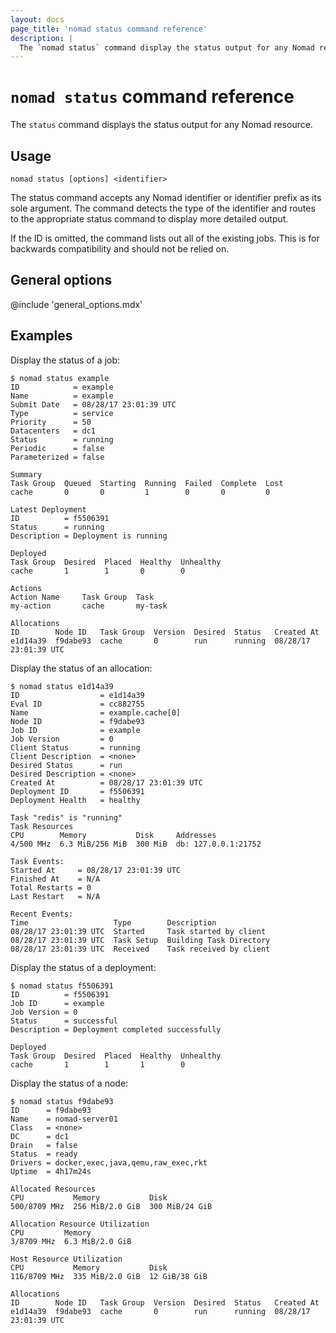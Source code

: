 ```yaml
---
layout: docs
page_title: 'nomad status command reference'
description: |
  The `nomad status` command display the status output for any Nomad resource.
---
```


# `nomad status` command reference

The `status` command displays the status output for any Nomad resource.

## Usage

```plaintext
nomad status [options] <identifier>
```

The status command accepts any Nomad identifier or identifier prefix as its sole
argument. The command detects the type of the identifier and routes to the
appropriate status command to display more detailed output.

If the ID is omitted, the command lists out all of the existing jobs. This is
for backwards compatibility and should not be relied on.

## General options

@include 'general_options.mdx'

## Examples

Display the status of a job:

```shell-session
$ nomad status example
ID            = example
Name          = example
Submit Date   = 08/28/17 23:01:39 UTC
Type          = service
Priority      = 50
Datacenters   = dc1
Status        = running
Periodic      = false
Parameterized = false

Summary
Task Group  Queued  Starting  Running  Failed  Complete  Lost
cache       0       0         1        0       0         0

Latest Deployment
ID          = f5506391
Status      = running
Description = Deployment is running

Deployed
Task Group  Desired  Placed  Healthy  Unhealthy
cache       1        1       0        0

Actions
Action Name     Task Group  Task
my-action       cache       my-task

Allocations
ID        Node ID   Task Group  Version  Desired  Status   Created At
e1d14a39  f9dabe93  cache       0        run      running  08/28/17 23:01:39 UTC
```

Display the status of an allocation:

```shell-session
$ nomad status e1d14a39
ID                  = e1d14a39
Eval ID             = cc882755
Name                = example.cache[0]
Node ID             = f9dabe93
Job ID              = example
Job Version         = 0
Client Status       = running
Client Description  = <none>
Desired Status      = run
Desired Description = <none>
Created At          = 08/28/17 23:01:39 UTC
Deployment ID       = f5506391
Deployment Health   = healthy

Task "redis" is "running"
Task Resources
CPU        Memory           Disk     Addresses
4/500 MHz  6.3 MiB/256 MiB  300 MiB  db: 127.0.0.1:21752

Task Events:
Started At     = 08/28/17 23:01:39 UTC
Finished At    = N/A
Total Restarts = 0
Last Restart   = N/A

Recent Events:
Time                   Type        Description
08/28/17 23:01:39 UTC  Started     Task started by client
08/28/17 23:01:39 UTC  Task Setup  Building Task Directory
08/28/17 23:01:39 UTC  Received    Task received by client
```

Display the status of a deployment:

```shell-session
$ nomad status f5506391
ID          = f5506391
Job ID      = example
Job Version = 0
Status      = successful
Description = Deployment completed successfully

Deployed
Task Group  Desired  Placed  Healthy  Unhealthy
cache       1        1       1        0
```

Display the status of a node:

```shell-session
$ nomad status f9dabe93
ID      = f9dabe93
Name    = nomad-server01
Class   = <none>
DC      = dc1
Drain   = false
Status  = ready
Drivers = docker,exec,java,qemu,raw_exec,rkt
Uptime  = 4h17m24s

Allocated Resources
CPU           Memory           Disk
500/8709 MHz  256 MiB/2.0 GiB  300 MiB/24 GiB

Allocation Resource Utilization
CPU         Memory
3/8709 MHz  6.3 MiB/2.0 GiB

Host Resource Utilization
CPU           Memory           Disk
116/8709 MHz  335 MiB/2.0 GiB  12 GiB/38 GiB

Allocations
ID        Node ID   Task Group  Version  Desired  Status   Created At
e1d14a39  f9dabe93  cache       0        run      running  08/28/17 23:01:39 UTC
```
